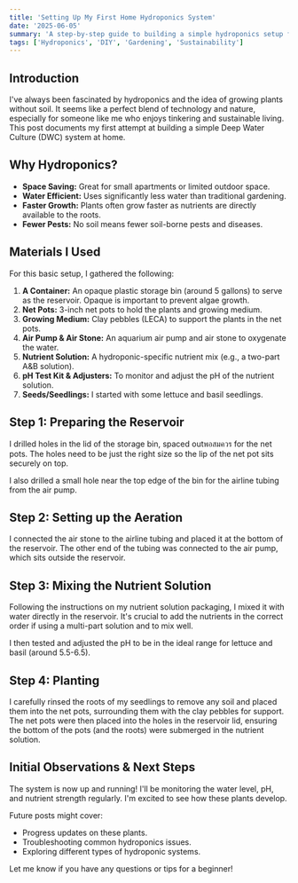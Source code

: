 ```yaml
---
title: 'Setting Up My First Home Hydroponics System'
date: '2025-06-05'
summary: 'A step-by-step guide to building a simple hydroponics setup for growing herbs and vegetables indoors.'
tags: ['Hydroponics', 'DIY', 'Gardening', 'Sustainability']
---
```


## Introduction

I've always been fascinated by hydroponics and the idea of growing plants without soil. It seems like a perfect blend of technology and nature, especially for someone like me who enjoys tinkering and sustainable living. This post documents my first attempt at building a simple Deep Water Culture (DWC) system at home.

## Why Hydroponics?

*   **Space Saving:** Great for small apartments or limited outdoor space.
*   **Water Efficient:** Uses significantly less water than traditional gardening.
*   **Faster Growth:** Plants often grow faster as nutrients are directly available to the roots.
*   **Fewer Pests:** No soil means fewer soil-borne pests and diseases.

## Materials I Used

For this basic setup, I gathered the following:

1.  **A Container:** An opaque plastic storage bin (around 5 gallons) to serve as the reservoir. Opaque is important to prevent algae growth.
2.  **Net Pots:** 3-inch net pots to hold the plants and growing medium.
3.  **Growing Medium:** Clay pebbles (LECA) to support the plants in the net pots.
4.  **Air Pump & Air Stone:** An aquarium air pump and air stone to oxygenate the water.
5.  **Nutrient Solution:** A hydroponic-specific nutrient mix (e.g., a two-part A&B solution).
6.  **pH Test Kit & Adjusters:** To monitor and adjust the pH of the nutrient solution.
7.  **Seeds/Seedlings:** I started with some lettuce and basil seedlings.

## Step 1: Preparing the Reservoir

I drilled holes in the lid of the storage bin, spaced outพอสมควร for the net pots. The holes need to be just the right size so the lip of the net pot sits securely on top.

I also drilled a small hole near the top edge of the bin for the airline tubing from the air pump.

## Step 2: Setting up the Aeration

I connected the air stone to the airline tubing and placed it at the bottom of the reservoir. The other end of the tubing was connected to the air pump, which sits outside the reservoir.

## Step 3: Mixing the Nutrient Solution

Following the instructions on my nutrient solution packaging, I mixed it with water directly in the reservoir. It's crucial to add the nutrients in the correct order if using a multi-part solution and to mix well.

I then tested and adjusted the pH to be in the ideal range for lettuce and basil (around 5.5-6.5).

## Step 4: Planting

I carefully rinsed the roots of my seedlings to remove any soil and placed them into the net pots, surrounding them with the clay pebbles for support. The net pots were then placed into the holes in the reservoir lid, ensuring the bottom of the pots (and the roots) were submerged in the nutrient solution.

## Initial Observations & Next Steps

The system is now up and running! I'll be monitoring the water level, pH, and nutrient strength regularly. I'm excited to see how these plants develop.

Future posts might cover:
*   Progress updates on these plants.
*   Troubleshooting common hydroponics issues.
*   Exploring different types of hydroponic systems.

Let me know if you have any questions or tips for a beginner!
